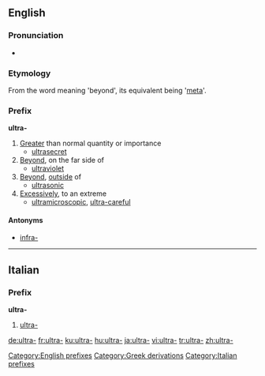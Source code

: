 ==English==

===Pronunciation===
* {{IPA|/ˈaltrə/}}

===Etymology===
From the {{etyl|la}} word meaning 'beyond', its {{etyl|el}} equivalent being '[[meta]]'.

===Prefix===
'''ultra-'''

# [[greater|Greater]] than normal quantity or importance
#* [[ultrasecret]]
# [[beyond|Beyond]], on the far side of
#* [[ultraviolet]]
# [[beyond|Beyond]], [[outside]] of
#* [[ultrasonic]]
# [[excessively|Excessively]], to an extreme
#* [[ultramicroscopic]], [[ultra-careful]]

====Antonyms====
* [[infra-]]

[[Category:English prefixes]]
[[Category:Greek derivations]]

----
==Italian==

===Prefix===
'''ultra-'''

# [[#English|ultra-]]

[[Category:Italian prefixes]]

[[de:ultra-]]
[[fr:ultra-]]
[[ku:ultra-]]
[[hu:ultra-]]
[[ja:ultra-]]
[[vi:ultra-]]
[[tr:ultra-]]
[[zh:ultra-]]